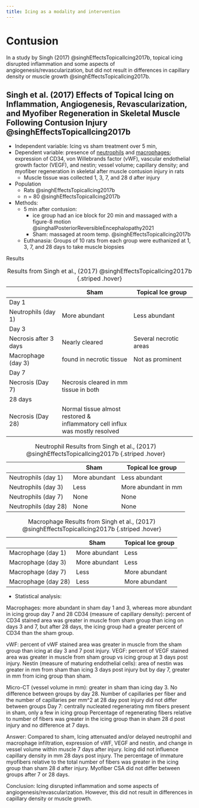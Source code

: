 ```yaml
---
title: Icing as a modality and intervention
---
```





# Contusion

In a study by Singh (2017) @singhEffectsTopicalIcing2017b, topical icing disrupted inflammation and some aspects of angiogenesis/revascularization, but did not result in differences in capillary density or muscle growth @singhEffectsTopicalIcing2017b.


::: {.callout-note collapse="true"}
# Singh et al. (2017) Effects of Topical Icing on Inflammation, Angiogenesis, Revascularization, and Myofiber Regeneration in Skeletal Muscle Following Contusion Injury @singhEffectsTopicalIcing2017b

- Independent variable: Icing vs sham treatment over 5 min, 
- Dependent variable: presence of [neutrophils]({{< var ref-neutrophil.path >}}) and [macrophages]({{< var ref-macrophage.path >}}); expression of CD34, von Willebrands factor (vWF), vascular endothelial growth factor (VEGF), and nestin; vessel volume; capillary density; and myofiber regeneration in skeletal after muscle contusion injury in rats
    - Muscle tissue was collected 1, 3, 7, and 28 d after injury
- Population
    - Rats @singhEffectsTopicalIcing2017b
    - n = 80 @singhEffectsTopicalIcing2017b
- Methods:
    - 5 min after contusion:
        - ice group had an ice block for 20 min and massaged with a figure-8 motion @singhalPosteriorReversibleEncephalopathy2021
        - Sham: massaged at room temp. @singhEffectsTopicalIcing2017b
    - Euthanasia: Groups of 10 rats from each group were euthanized at 1, 3, 7, and 28 days to take muscle biopsies

Results

|   | Sham | Topical Ice group | 
|------|--------|-------|
| Day 1 | | |
| Neutrophils (day 1) | More abundant | Less abundant |
| Day 3 | | |
| Necrosis after 3 days | Nearly cleared | Several necrotic areas |
| Macrophage (day 3) | found in necrotic tissue | Not as prominent |
| Day 7 | | |
| Necrosis (Day 7) | Necrosis cleared in mm tissue in both | |
| 28 days | | |
| Necrosis (Day 28) | Normal tissue almost restored & inflammatory cell influx was mostly resolved | |

: Results from Singh et al., (2017) @singhEffectsTopicalIcing2017b {.striped .hover}


|   | Sham | Topical Ice group | 
|------|--------|-------|
| Neutrophils (day 1) | More abundant | Less abundant |
| Neutrophils (day 3) | Less | More abundant in mm |
| Neutrophils (day 7) | None | None |
| Neutrophils (day 28) | None | None |

: Neutrophil Results from Singh et al., (2017) @singhEffectsTopicalIcing2017b {.striped .hover}

|   | Sham | Topical Ice group | 
|------|--------|-------|
| Macrophage (day 1) | More abundant | Less |
| Macrophage (day 3) | More abundant | Less |
| Macrophage (day 7) | Less | More abundant |
| Macrophage (day 28) | Less | More abundant |

: Macrophage Results from Singh et al., (2017) @singhEffectsTopicalIcing2017b {.striped .hover}

- Statistical analysis: 


Macrophages: more abundant in sham day 1 and 3, whereas more abundant in icing group day 7 and 28
CD34 (measure of capillary density): percent of CD34 stained area was greater in muscle from sham group than icing on days 3 and 7, but after 28 days, the icing group had a greater percent of CD34 than the sham group. 

vWF: percent of vWF stained area was greater in muscle from the sham group than icing at day 3 and 7 post injury. 
VEGF: percent of VEGF stained area was greater in muscle from sham group vs icing group at 3 days post injury. 
Nestin (measure of maturing endothelial cells): area of nestin was greater in mm from sham than icing 3 days post injury but by day 7, greater in mm from icing group than sham. 

Micro-CT (vessel volume in mm): greater in sham than icing day 3. No difference between groups by day 28.
Number of capillaries per fiber and the number of capillaries per mm^2 at 28 day post injury did not differ between groups
Day 7: centrally nucleated regenerating mm fibers present in sham, only a few in icing group
Percentage of regenerating fibers relative to number of fibers was greater in the icing group than in sham 28 d post injury and no difference at 7 days. 

Answer: Compared to sham, Icing attenuated and/or delayed neutrophil and macrophage infiltration, expression of vWF, VEGF and nestin, and change in vessel volume within muscle 7 days after injury. Icing did not influence capillary density in mm 28 days post injury. The percentage of immature myofibers relative to the total number of fibers was greater in the icing group than sham 28 d after injury. Myofiber CSA did not differ between groups after 7 or 28 days.

Conclusion: Icing disrupted inflammation and some aspects of angiogenesis/revascularization. 
However, this did not result in differences in capillary density or muscle growth.


:::